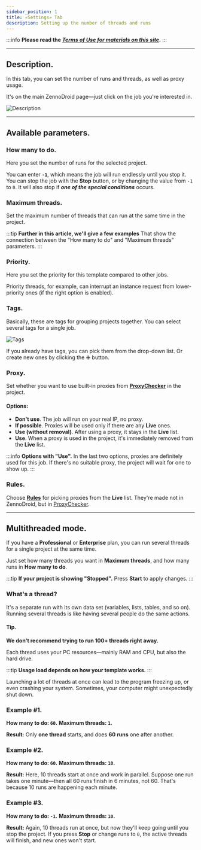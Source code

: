 ```yaml
---
sidebar_position: 1
title: «Settings» Tab
description: Setting up the number of threads and runs
---
```

:::info **Please read the [*Terms of Use for materials on this site*](../Disclaimer).**
:::
_______________________________________________
## Description.
In this tab, you can set the number of runs and threads, as well as proxy usage.

It's on the main ZennoDroid page—just click on the job you're interested in.

![Description](./assets/Settings/Settings_pic1.png)
_______________________________________________
## Available parameters.
### How many to do.
Here you set the number of runs for the selected project.

You can enter **`-1`**, which means the job will run endlessly until you stop it. You can stop the job with the **Stop** button, or by changing the value from `-1` to `0`. It will also stop if ***one of the special conditions*** occurs.

### Maximum threads.
Set the maximum number of threads that can run at the same time in the project.

:::tip **Further in this article, we'll give a few examples**
That show the connection between the "How many to do" and "Maximum threads" parameters.
:::

### Priority.
Here you set the priority for this template compared to other jobs.

Priority threads, for example, can interrupt an instance request from lower-priority ones (if the right option is enabled).

### Tags.
Basically, these are tags for grouping projects together. You can select several tags for a single job.

![Tags](./assets/Settings/Settings_pic2.png)

If you already have tags, you can pick them from the drop-down list. Or create new ones by clicking the ✙ button.

### Proxy.
Set whether you want to use built-in proxies from [**ProxyChecker**](../get-started/ProxyCheckerZD) in the project.

#### Options:
- **Don't use**.
The job will run on your real IP, no proxy.
- **If possible**.
Proxies will be used only if there are any **Live** ones.
- **Use (without removal)**.
After using a proxy, it stays in the **Live** list.
- **Use**.
When a proxy is used in the project, it's immediately removed from the **Live** list.

:::info **Options with "Use".**
In the last two options, proxies are definitely used for this job. If there's no suitable proxy, the project will wait for one to show up.
:::

### Rules.
Choose [**Rules**](https://zennolab.atlassian.net/wiki/spaces/RU/pages/848560252) for picking proxies from the **Live** list. They're made not in ZennoDroid, but in [ProxyChecker](../get-started/ProxyCheckerZD_Interface).
_______________________________________________
## Multithreaded mode.
If you have a **Professional** or **Enterprise** plan, you can run several threads for a single project at the same time.

Just set how many threads you want in **Maximum threads**, and how many runs in **How many to do**.

:::tip **If your project is showing "Stopped".**
Press **Start** to apply changes.
:::

### What's a thread?
It's a separate run with its own data set (variables, lists, tables, and so on). Running several threads is like having several people do the same actions.

#### Tip.
**We don't recommend trying to run 100+ threads right away.**

Each thread uses your PC resources—mainly RAM and CPU, but also the hard drive.

:::tip **Usage load depends on how your template works.**
:::

Launching a lot of threads at once can lead to the program freezing up, or even crashing your system. Sometimes, your computer might unexpectedly shut down.

### Example #1.
**How many to do: `60`.**
**Maximum threads: `1`.**

**Result:** Only **one thread** starts, and does **60 runs** one after another.

### Example #2.
**How many to do: `60`.**
**Maximum threads: `10`.**

**Result:** Here, 10 threads start at once and work in parallel. Suppose one run takes one minute—then all 60 runs finish in 6 minutes, not 60. That's because 10 runs are happening each minute.

### Example #3.
**How many to do: `-1`.**
**Maximum threads: `10`.**

**Result:** Again, 10 threads run at once, but now they'll keep going until you stop the project. If you press **Stop** or change runs to `0`, the active threads will finish, and new ones won't start.
